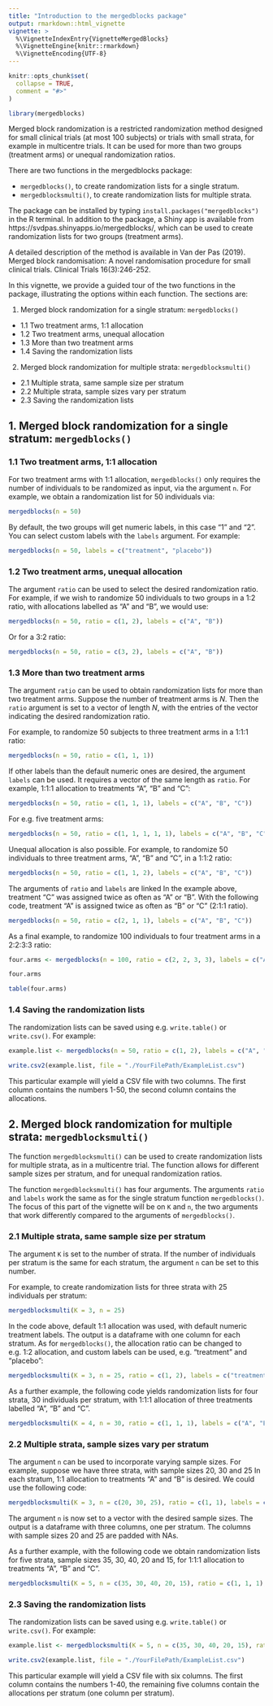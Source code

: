 ```yaml
---
title: "Introduction to the mergedblocks package"
output: rmarkdown::html_vignette
vignette: >
  %\VignetteIndexEntry{VignetteMergedBlocks}
  %\VignetteEngine{knitr::rmarkdown}
  %\VignetteEncoding{UTF-8}
---
```


```r
knitr::opts_chunk$set(
  collapse = TRUE,
  comment = "#>"
)
```

```r
library(mergedblocks)
```

Merged block randomization is a restricted randomization method designed for small clinical trials (at most 100 subjects) or trials with small strata, for example in multicentre trials. It can be used for more than two groups (treatment arms) or unequal randomization ratios. 

There are two functions in the mergedblocks package:

* `mergedblocks()`, to create randomization lists for a single stratum.
* `mergedblocksmulti()`, to create randomization lists for multiple strata.

The package can be installed by typing `install.packages("mergedblocks")` in the R terminal. In addition to the package, a Shiny app is available from https://svdpas.shinyapps.io/mergedblocks/, which can be used to create randomization lists for two groups (treatment arms). 

A detailed description of the method is available in Van der Pas (2019). Merged block randomisation: A novel randomisation procedure for small clinical trials. Clinical Trials 16(3):246-252. 

In this vignette, we provide a guided tour of the two functions in the package, illustrating the options within each function. The sections are:

1. Merged block randomization for a single stratum: `mergedblocks()`
* 1.1 Two treatment arms, 1:1 allocation
* 1.2 Two treatment arms, unequal allocation
* 1.3 More than two treatment arms
* 1.4 Saving the randomization lists

2. Merged block randomization for multiple strata: `mergedblocksmulti()`
* 2.1 Multiple strata, same sample size per stratum
* 2.2 Multiple strata, sample sizes vary per stratum
* 2.3 Saving the randomization lists

## 1. Merged block randomization for a single stratum: `mergedblocks()`
### 1.1 Two treatment arms, 1:1 allocation
For two treatment arms with 1:1 allocation, `mergedblocks()` only requires the number of individuals to be randomized as input, via the argument `n`. For example, we obtain a randomization list for 50 individuals via:

```r
mergedblocks(n = 50)
```

By default, the two groups will get numeric labels, in this case "1" and "2". You can select custom labels with the `labels` argument. For example:

```r
mergedblocks(n = 50, labels = c("treatment", "placebo"))
```


### 1.2 Two treatment arms, unequal allocation
The argument `ratio` can be used to select the desired randomization ratio. For example, if we wish to randomize 50 individuals to two groups in a 1:2 ratio, with allocations labelled as "A" and "B", we would use:

```r
mergedblocks(n = 50, ratio = c(1, 2), labels = c("A", "B"))
```

Or for a 3:2 ratio:

```r
mergedblocks(n = 50, ratio = c(3, 2), labels = c("A", "B"))
```

### 1.3 More than two treatment arms
The argument `ratio` can be used to obtain randomization lists for more than two treatment arms. Suppose the number of treatment arms is $N$. Then the `ratio` argument is set to a vector of length $N$, with the entries of the vector indicating the desired randomization ratio.

For example, to randomize 50 subjects to three treatment arms in a 1:1:1 ratio:

```r
mergedblocks(n = 50, ratio = c(1, 1, 1))
```

If other labels than the default numeric ones are desired, the argument `labels` can be used. It requires a vector of the same length as `ratio`. For example, 1:1:1 allocation to treatments "A", "B" and "C":

```r
mergedblocks(n = 50, ratio = c(1, 1, 1), labels = c("A", "B", "C"))
```

For e.g. five treatment arms:

```r
mergedblocks(n = 50, ratio = c(1, 1, 1, 1, 1), labels = c("A", "B", "C", "D", "E"))
```

Unequal allocation is also possible. For example, to randomize 50 individuals to three treatment arms, "A", "B" and "C", in a 1:1:2 ratio:

```r
mergedblocks(n = 50, ratio = c(1, 1, 2), labels = c("A", "B", "C"))
```

The arguments of `ratio` and `labels` are linked In the example above, treatment "C" was assigned twice as often as "A" or "B". With the following code, treatment "A" is assigned twice as often as "B" or "C" (2:1:1 ratio).

```r
mergedblocks(n = 50, ratio = c(2, 1, 1), labels = c("A", "B", "C"))
```

As a final example, to randomize 100 individuals to four treatment arms in a 2:2:3:3 ratio:

```r
four.arms <- mergedblocks(n = 100, ratio = c(2, 2, 3, 3), labels = c("A", "B", "C", "D"))

four.arms

table(four.arms)
```

### 1.4 Saving the randomization lists
The randomization lists can be saved using e.g. `write.table()` or `write.csv()`. For example:

```r
example.list <- mergedblocks(n = 50, ratio = c(1, 2), labels = c("A", "B"))

write.csv2(example.list, file = "./YourFilePath/ExampleList.csv")
```

This particular example will yield a CSV file with two columns. The first column contains the numbers 1-50, the second column contains the allocations.

## 2. Merged block randomization for multiple strata: `mergedblocksmulti()`

The function `mergedblocksmulti()` can be used to create randomization lists for multiple strata, as in a multicentre trial. The function allows for different sample sizes per stratum, and for unequal randomization ratios.

The function `mergedblocksmulti()` has four arguments. The arguments `ratio` and `labels` work the same as for the single stratum function `mergedblocks()`. The focus of this part of the vignette will be on `K` and `n`, the two arguments that work differently compared to the arguments of `mergedblocks()`.

### 2.1 Multiple strata, same sample size per stratum
The argument `K` is set to the number of strata. If the number of individuals per stratum is the same for each stratum, the argument `n` can be set to this number. 

For example, to create randomization lists for three strata with 25 individuals per stratum:

```r
mergedblocksmulti(K = 3, n = 25)
```

In the code above, default 1:1 allocation was used, with default numeric treatment labels. The output is a dataframe with one column for each stratum. As for `mergedblocks()`, the allocation ratio can be changed to e.g. 1:2 allocation, and custom labels can be used, e.g. "treatment" and "placebo":

```r
mergedblocksmulti(K = 3, n = 25, ratio = c(1, 2), labels = c("treatment", "placebo"))
```

As a further example, the following code yields randomization lists for four strata, 30 individuals per stratum, with 1:1:1 allocation of three treatments labelled "A", "B" and "C".

```r
mergedblocksmulti(K = 4, n = 30, ratio = c(1, 1, 1), labels = c("A", "B", "C"))
```

### 2.2 Multiple strata, sample sizes vary per stratum
The argument `n` can be used to incorporate varying sample sizes. For example, suppose we have three strata, with sample sizes 20, 30 and 25 In each stratum, 1:1 allocation to treatments "A" and "B" is desired. We could use the following code:

```r
mergedblocksmulti(K = 3, n = c(20, 30, 25), ratio = c(1, 1), labels = c("A", "B"))
```

The argument `n` is now set to a vector with the desired sample sizes. The output is a dataframe with three columns, one per stratum. The columns with sample sizes 20 and 25 are padded with NAs. 

As a further example, with the following code we obtain randomization lists for five strata, sample sizes 35, 30, 40, 20 and 15, for 1:1:1 allocation to treatments "A", "B" and "C".

```r
mergedblocksmulti(K = 5, n = c(35, 30, 40, 20, 15), ratio = c(1, 1, 1), labels = c("A", "B", "C"))
```

### 2.3 Saving the randomization lists
The randomization lists can be saved using e.g. `write.table()` or `write.csv()`. For example:

```r
example.list <- mergedblocksmulti(K = 5, n = c(35, 30, 40, 20, 15), ratio = c(1, 1, 1), labels = c("A", "B", "C"))

write.csv2(example.list, file = "./YourFilePath/ExampleList.csv")
```

This particular example will yield a CSV file with six columns. The first column contains the numbers 1-40, the remaining five columns contain the allocations per stratum (one column per stratum).
